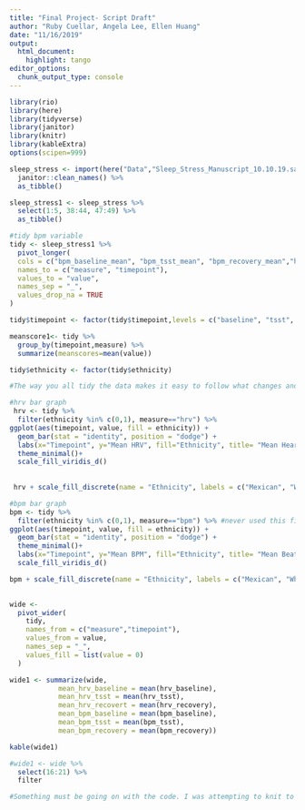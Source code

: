 ```yaml
---
title: "Final Project- Script Draft"
author: "Ruby Cuellar, Angela Lee, Ellen Huang"
date: "11/16/2019"
output: 
  html_document:
    highlight: tango
editor_options: 
  chunk_output_type: console
---
```


```r
library(rio)
library(here)
library(tidyverse)
library(janitor)
library(knitr)
library(kableExtra)
options(scipen=999)

sleep_stress <- import(here("Data","Sleep_Stress_Manuscript_10.10.19.sav")) %>%
  janitor::clean_names() %>%
  as_tibble()
```

```r
sleep_stress1 <- sleep_stress %>%
  select(1:5, 38:44, 47:49) %>%
  as_tibble()

#tidy bpm variable
tidy <- sleep_stress1 %>% 
  pivot_longer(
  cols = c("bpm_baseline_mean", "bpm_tsst_mean", "bpm_recovery_mean","hrv_baseline_mean_w", "hrv_tsst_mean_w", "hrv_recovery_mean_w"), # 10:15
  names_to = c("measure", "timepoint"),
  values_to = "value",
  names_sep = "_", 
  values_drop_na = TRUE
)

tidy$timepoint <- factor(tidy$timepoint,levels = c("baseline", "tsst", "recovery"))

meanscore1<- tidy %>% 
  group_by(timepoint,measure) %>%
  summarize(meanscores=mean(value))

tidy$ethnicity <- factor(tidy$ethnicity)

#The way you all tidy the data makes it easy to follow what changes and adjustments you are making to the data set. 

#hrv bar graph
 hrv <- tidy %>%
  filter(ethnicity %in% c(0,1), measure=="hrv") %>% 
ggplot(aes(timepoint, value, fill = ethnicity)) + 
  geom_bar(stat = "identity", position = "dodge") +
  labs(x="Timepoint", y="Mean HRV", fill="Ethnicity", title= "Mean Heart Rate Variability Across 3 Timepoints") +
  theme_minimal()+
  scale_fill_viridis_d() 
 
 
 hrv + scale_fill_discrete(name = "Ethnicity", labels = c("Mexican", "White")) #I did not know you could edit your plots this way. I'm used to always %>% the additional changes. 

#bpm bar graph
bpm <- tidy %>%
  filter(ethnicity %in% c(0,1), measure=="bpm") %>% #never used this filter method... I like it!
ggplot(aes(timepoint, value, fill = ethnicity)) + 
  geom_bar(stat = "identity", position = "dodge") +
  theme_minimal()+
  labs(x="Timepoint", y="Mean BPM", fill="Ethnicity", title= "Mean Beats per Minute Across 3 Timepoints") +
  scale_fill_viridis_d() 

bpm + scale_fill_discrete(name = "Ethnicity", labels = c("Mexican", "White"))
 

wide <-
  pivot_wider(
    tidy,
    names_from = c("measure","timepoint"),
    values_from = value,
    names_sep = "_",
    values_fill = list(value = 0) 
  )

wide1 <- summarize(wide,
            mean_hrv_baseline = mean(hrv_baseline),
            mean_hrv_tsst = mean(hrv_tsst),
            mean_hrv_recovert = mean(hrv_recovery),
            mean_bpm_baseline = mean(bpm_baseline),
            mean_bpm_tsst = mean(bpm_tsst),
            mean_bpm_recovery = mean(bpm_recovery))

kable(wide1)

#wide1 <- wide %>%
  select(16:21) %>%
  filter

#Something must be going on with the code. I was attempting to knit to html so I could look at your tables and graphs in their entirety, but I keep getting an error towards the beginning of the data cleaning section. 

```

